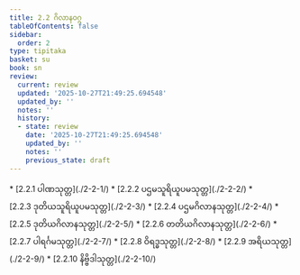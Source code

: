 ```yaml
---
title: 2.2 ဂိလာနဝဂ္ဂ
tableOfContents: false
sidebar:
  order: 2
type: tipitaka
basket: su
book: sn
review:
  current: review
  updated: '2025-10-27T21:49:25.694548'
  updated_by: ''
  notes: ''
  history:
  - state: review
    date: '2025-10-27T21:49:25.694548'
    updated_by: ''
    notes: ''
    previous_state: draft
---
```



<ReviewStatus review={frontmatter.review} showDetails={true} />

<HypothesisAnnotation frontmatter={frontmatter} />

<DynamicBreadcrumb />



<TableOfContents book="sn" section="2.2">
* [2.2.1 ပါဏသုတ္တ](./2-2-1/)
* [2.2.2 ပဌမသူရိယူပမသုတ္တ](./2-2-2/)
* [2.2.3 ဒုတိယသူရိယူပမသုတ္တ](./2-2-3/)
* [2.2.4 ပဌမဂိလာနသုတ္တ](./2-2-4/)
* [2.2.5 ဒုတိယဂိလာနသုတ္တ](./2-2-5/)
* [2.2.6 တတိယဂိလာနသုတ္တ](./2-2-6/)
* [2.2.7 ပါရင်္ဂမသုတ္တ](./2-2-7/)
* [2.2.8 ဝိရဒ္ဓသုတ္တ](./2-2-8/)
* [2.2.9 အရိယသုတ္တ](./2-2-9/)
* [2.2.10 နိဗ္ဗိဒါသုတ္တ](./2-2-10/)
</TableOfContents>